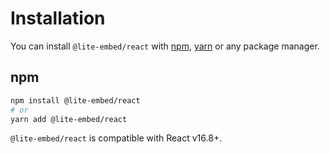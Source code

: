 
# Installation

You can install `@lite-embed/react` with [npm](https://npmjs.com), [yarn](https://yarnpkg.com/) or any package manager.

## npm

```bash
npm install @lite-embed/react
# or
yarn add @lite-embed/react
```

`@lite-embed/react` is compatible with React v16.8+.
